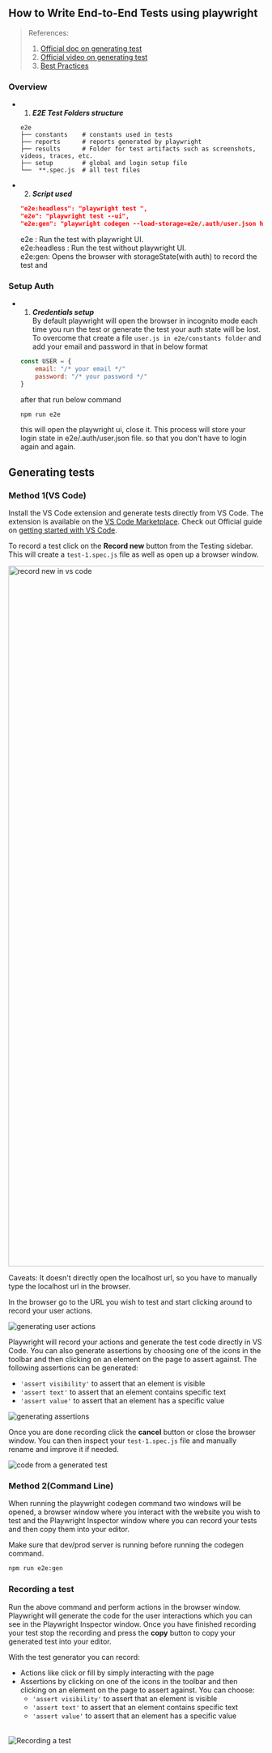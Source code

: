 
## How to Write End-to-End Tests using playwright

> References:
> 1. [Official doc on generating test](https://playwright.dev/docs/codegen#recording-a-test)
> 2. [Official video on generating test](https://www.youtube.com/watch?v=LM4yqrOzmFE)
> 3. [Best Practices](https://playwright.dev/docs/best-practices)


### Overview

- 1. **_E2E Test Folders structure_**

   ```
   e2e
   ├── constants    # constants used in tests
   ├── reports      # reports generated by playwright
   ├── results      # Folder for test artifacts such as screenshots, videos, traces, etc.
   ├── setup        # global and login setup file
   └──  **.spec.js  # all test files 

   ```

- 2. **_Script used_**

   ```json filename="package.json"
   "e2e:headless": "playwright test ",
   "e2e": "playwright test --ui",
   "e2e:gen": "playwright codegen --load-storage=e2e/.auth/user.json http://localhost:4001 "
   ```

   e2e : Run the test with playwright UI.\
   e2e:headless : Run the test without playwright UI. \
   e2e:gen: Opens the browser with storageState(with auth) to record the test
   and  


### Setup Auth
- 1. **_Credentials setup_**  
   By default playwright will open the browser in incognito mode each time you
   run the test or generate the test your auth state will be lost. To overcome
   that create a file `user.js in e2e/constants folder` and add your email and password in
   that in below format
   ```js filename="e2e/constants/user.js"
   const USER = {
       email: "/* your email */"
       password: "/* your password */"
   }
   ```
   after that run below command
   ```bash
   npm run e2e
   ```
   this will open the playwright ui, close it. This process will store your
   login state in e2e/.auth/user.json file. so that you don't have to login again and again.


## Generating tests

### Method 1(VS Code)

Install the VS Code extension and generate tests directly from VS Code. The
extension is available on the
[VS Code Marketplace](https://marketplace.visualstudio.com/items?itemName=ms-playwright.playwright).
Check out Official guide on
[getting started with VS Code](https://playwright.dev/docs/getting-started-vscode).

To record a test click on the **Record new** button from the Testing sidebar.
This will create a `test-1.spec.js` file as well as open up a browser window.

<img
  width="1385"
  alt="record new in vs code"
  src="https://user-images.githubusercontent.com/13063165/220961665-615d0ab8-3f0b-439c-ad0b-0424d9aa154b.png"
/>

<Callout type="info" emoji="ℹ️">
  Caveats: It doesn't directly open the localhost url, so you have to manually
  type the localhost url in the browser.
</Callout>

In the browser go to the URL you wish to test and start clicking around to
record your user actions.

![generating user actions](https://github.com/microsoft/playwright/assets/13063165/1d4c8f37-8325-4816-a665-d0e95e63f509)

Playwright will record your actions and generate the test code directly in VS
Code. You can also generate assertions by choosing one of the icons in the
toolbar and then clicking on an element on the page to assert against. The
following assertions can be generated:

- `'assert visibility'` to assert that an element is visible
- `'assert text'` to assert that an element contains specific text
- `'assert value'` to assert that an element has a specific value

![generating assertions](https://github.com/microsoft/playwright/assets/13063165/d131eb35-b2ca-4bf4-a8ac-88b6e40dcf07)

Once you are done recording click the **cancel** button or close the browser
window. You can then inspect your `test-1.spec.js` file and manually rename and
improve it if needed.

![code from a generated test](https://github.com/microsoft/playwright/assets/13063165/2ba4c212-4713-460a-b054-6dc6b67a9a7c)

### Method 2(Command Line)

When running the playwright codegen command two windows will be opened, a
browser window where you interact with the website you wish to test and the
Playwright Inspector window where you can record your tests and then copy them
into your editor.

<Callout type="warning" emoji="⚠️">
  Make sure that dev/prod server is running before running the codegen command.
</Callout>

```bash filename="codegen command"
npm run e2e:gen
```

### Recording a test

Run the above command and perform actions in the browser window. Playwright will
generate the code for the user interactions which you can see in the Playwright
Inspector window. Once you have finished recording your test stop the recording
and press the **copy** button to copy your generated test into your editor.

With the test generator you can record:

- Actions like click or fill by simply interacting with the page
- Assertions by clicking on one of the icons in the toolbar and then clicking on
  an element on the page to assert against. You can choose:
  - `'assert visibility'` to assert that an element is visible
  - `'assert text'` to assert that an element contains specific text
  - `'assert value'` to assert that an element has a specific value

######

![Recording a test](https://github.com/microsoft/playwright/assets/13063165/34a79ea1-639e-4cb3-8115-bfdc78e3d34d)
